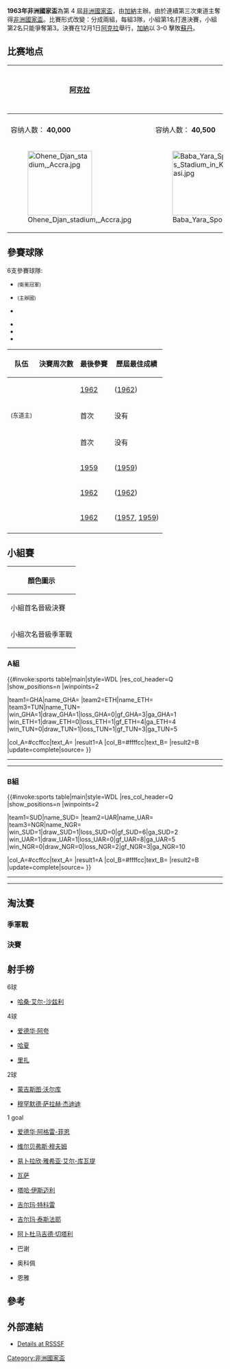 {{没有来源|time=2020-07-01}}
{{Infobox 國際足球賽事賽季
| tourney_name     = 非洲國家盃
| year             = 1963年
| other_titles     = 1963 African Cup of Nations
| image            = 
| size             = 
| caption          = 
| edition          = 4
| country          = 加納
| defending_champ  = UAR
| dates            = 11月24日–12月1日
| num_teams        = 6 隊
| confederations   = 1
| venues           = 2
| cities           = 2
| champion         = GHA
| champion-flagvar = 1964
| count            = 1
| second           = SUD
| second-flagvar   = 1956
| third            = UAR
| fourth           = ETH
| fourth-flagvar   = 1897
| matches          = 8
| goals            = 33
| attendance       = 
| top_scorer       = {{flagicon|UAR}} [[哈桑·艾尔-沙兹利|哈桑·艾尔-沙兹利]]<small>（3 球）</small>
| player           = {{flagicon|UAR}} [[哈桑·艾尔-沙兹利|哈桑·艾尔-沙兹利]]
| prevseason       = [[1962年非洲國家盃|1962]]
| nextseason       = [[1965年非洲國家盃|1965]]
}}
'''1963年非洲國家盃'''為第 4 屆[[非洲國家盃|非洲國家盃]]，由[[加納|加納]]主辦。由於連續第三次東道主奪得[[非洲國家盃|非洲國家盃]]。比賽形式改變：分成兩組，每組3隊，小組第1名打進決賽，小組第2名只能爭奪第3。決賽在12月1日[[阿克拉|阿克拉]]舉行，[[加納|加納]]以 3–0 擊敗[[蘇丹|蘇丹]]。

==比赛地点==
<center>
{| class="wikitable" style="text-align:center"
|-
! [[阿克拉|阿克拉]]
| rowspan=4 | {{Location map+|Ghana|width=150|float=center|caption|places={{location map~ |Ghana |lat=5.603611 |long=-0.186944 |label=[[阿克拉|阿克拉]]|position=right}}{{location map~ |Ghana |lat=6.683333 |long=-1.616666 |label=[[库马西|库马西]]|position=right}}}}
! [[库马西|库马西]]
|-
| {{link-en|阿克拉体育场|Accra Sports Stadium}}
| {{link-en|库马西体育场|Kumasi Sports Stadium}}
|-
| 容纳人数： '''40,000'''
| 容纳人数： '''40,500'''
|-
| [[File:Ohene_Djan_stadium,_Accra.jpg|150px]]
| [[File:Baba_Yara_Sports_Stadium_in_Kumasi.jpg|150px]]
|}
</center>

==參賽球隊==
6支參賽球隊:
{{col-begin}}
{{col-2}}
* {{fb|ETH|1897}} <small>(衛冕冠軍)</small>
* {{fb|GHA}} <small>(主辦國)</small>
* {{fb|NGR}}
{{col-2}}
* {{fb|SUD|1956}}
* {{fb|TUN}}
* {{fb|UAR}}
{{col-end}}
{{Clear}}
{| class="wikitable sortable" style="text-align:left;"
|-
! 队伍
! 決賽周次數
! 最後參賽
! 歷屆最佳成績
|-
| {{fb|Ethiopia|1897}} ||{{sort|04|4次}} || [[1962年非洲國家盃|1962]] || '''{{sort|01|冠军}}''' ([[1962年非洲國家盃|1962]])
|-
| {{fb|GHA|1964}} <small>(东道主)</small> ||{{sort|01|1次}} || 首次 || 没有
|-
| {{fb|NGR}}  ||{{sort|01|1次}} || 首次 || 没有
|-
| {{fb|SUD|1956}} ||{{sort|03|3次}} || [[1959年非洲國家盃|1959]] || {{sort|02|亚军}} ([[1959年非洲國家盃|1959]])
|-
| {{fb|TUN}} ||{{sort|02|2次}} || [[1962年非洲國家盃|1962]] || {{sort|03|季军}} ([[1962年非洲國家盃|1962]])
|-
| {{fb|UAR}} ||{{sort|04|4次}} || [[1962年非洲國家盃|1962]] || '''{{sort|01|冠军}}''' ([[1957年非洲國家盃|1957]], [[1959年非洲國家盃|1959]])
|-
|}
{{clear}}

==小組賽==
{| class="wikitable"
|-
! 顏色圖示
|- bgcolor=ccffcc
| 小組首名晉級決賽
|- bgcolor=ffffcc
| 小組次名晉級季軍戰
|}

===A組===
{{#invoke:sports table|main|style=WDL
|res_col_header=Q
|show_positions=n
|winpoints=2

|team1=GHA|name_GHA={{fb|GHA|1964}}
|team2=ETH|name_ETH={{fb|ETH|1897}}
|team3=TUN|name_TUN={{fb|TUN}}
|win_GHA=1|draw_GHA=1|loss_GHA=0|gf_GHA=3|ga_GHA=1
|win_ETH=1|draw_ETH=0|loss_ETH=1|gf_ETH=4|ga_ETH=4
|win_TUN=0|draw_TUN=1|loss_TUN=1|gf_TUN=3|ga_TUN=5

|col_A=#ccffcc|text_A=
|result1=A
|col_B=#ffffcc|text_B=
|result2=B
|update=complete|source=
}}
{{football box
| date = 1963年11月24日
| time = 
| team1 = {{fb-rt|GHA|1964}}
| score = 1–1
| team2 = {{fb|TUN}}
| goals1 = [[Wilberforce_Mfum|穆夫姆]] {{goal|9}}
| goals2 = [[Mohamed_Salah_Jedidi|杰迪迪]] {{goal|36}}
| stadium = [[阿克拉体育场|阿克拉体育场]], [[阿克拉|阿克拉]]
| attendance = 
| referee = 
| report = 
}}
----
{{football box
| date = 1963年11月26日
| time = 
| team1 = {{fb-rt|GHA|1964}}
| score = 2–0
| team2 = {{fb|ETH|1897}}
| goals1 = [[Edward_Acquah|阿夸]] {{goal}} {{goal}}
| goals2 =
| stadium = [[阿克拉体育场|阿克拉体育场]], [[阿克拉|阿克拉]]
| attendance = 
| referee = 
| report = 
}}
----
{{football box
| date = 1963年11月28日
| time = 
| team1 = {{fb-rt|ETH|1897}}
| score = 4–2
| team2 = {{fb|TUN}}
| goals1 = [[Mengistu_Worku|沃尔库]] {{goal}} {{goal}} <br> [[Girma_Tekle|特科雷]] {{goal}} <br> [[Girma_Tesfaye|泰斯法耶]] {{goal}}
| goals2 = [[Abdelmajid_Chetali|切塔利]] {{goal}} <br> [[Mohamed_Salah_Jedidi|杰迪迪]] {{goal}}
| stadium = [[阿克拉体育场|阿克拉体育场]], [[阿克拉|阿克拉]]
| attendance = 
| referee = 
| report = 
}}

===B組===
{{#invoke:sports table|main|style=WDL
|res_col_header=Q
|show_positions=n
|winpoints=2

|team1=SUD|name_SUD={{fb|SUD|1956}}
|team2=UAR|name_UAR={{fb|UAR}}
|team3=NGR|name_NGR={{fb|NGR}}
|win_SUD=1|draw_SUD=1|loss_SUD=0|gf_SUD=6|ga_SUD=2
|win_UAR=1|draw_UAR=1|loss_UAR=0|gf_UAR=8|ga_UAR=5
|win_NGR=0|draw_NGR=0|loss_NGR=2|gf_NGR=3|ga_NGR=10

|col_A=#ccffcc|text_A=
|result1=A
|col_B=#ffffcc|text_B=
|result2=B
|update=complete|source=
}}


{{football box
| date = 1963年11月24日
| time = 
| team1 = {{fb-rt|United Arab Republic}}
| score = 6–3
| team2 = {{fb|NGA}}
| goals1 = [[Mohamed_Morsi_Hussein|里扎]] {{goal|30||32}} <br> [[Hassan_El-Shazly|艾尔-沙兹利]] {{goal|42||44||81||87}}
| goals2 = [[Asuquo_Ekpe|埃克佩]] {{goal|78}} <br> 巴谢 {{goal|82}} <br> 恩雅 {{goal|89}}
| stadium = [[Baba_Yara_Stadium|库马西体育场]], [[库马西|库马西]]
| attendance = 
| referee = 
| report = 
}}
----
{{football box
| date = 1963年11月26日
| time = 
| team1 = {{fb-rt|United Arab Republic}}
| score = 2–2
| team2 = {{fb|SUD|1956}}
| goals1 = [[Hassan_El-Shazly|艾尔-沙兹利]] {{goal|5}} <br> [[Mohamed_Morsi_Hussein|里扎]] {{goal|7}}
| goals2 = [[Nasr_El-Deen_Abbas|哈夏]] {{goal|60||75}}
| stadium = [[Baba_Yara_Stadium|库马西体育场]], [[库马西|库马西]]
| attendance = 
| referee = 
| report = 
}}
----
{{football box
| date = 1963年11月28日
| time = 
| team1 = {{fb-rt|SUD|1956}}
| score = 4–0
| team2 = {{fb|NGA}}
| goals1 = [[Nasr_El-Deen_Abbas|哈夏]] {{goal}} {{goal}} <br> [[Ibrahim_Yahia_El-Kuwarti|艾尔-库瓦提]] {{goal}} <br> [[Abdel-Aziz_Ibrahim|瓦萨]] {{goal}}
| goals2 =
| stadium = [[Baba_Yara_Stadium|库马西体育场]], [[库马西|库马西]]
| attendance = 
| referee = 
| report = 
}}

==淘汰賽==
===季軍戰===
{{football box
| date = 1963年11月30日
| time = 
| team1 = {{fb-rt|United Arab Republic}}
| score = 3–0
| team2 = {{fb|ETH|1897}}
| goals1 = [[Mohamed_Morsi_Hussein|里扎]] {{goal}} <br> [[Taha_Ismail|伊斯迈利]] {{goal}} <br> [[Hassan_El-Shazly|艾尔-沙兹利]] {{goal}}
| goals2 =
| stadium = [[阿克拉体育场|阿克拉体育场]], [[阿克拉|阿克拉]]
| attendance = 
| referee = 
| report = 
}}

===決賽===
{{football box
| date = 1963年12月1日
| time = 
| team1 = {{fb-rt|GHA|1964}}
| score = 3–0
| team2 = {{fb|SUD|1956}}
| goals1 = [[Edward_Aggrey-Fynn|阿格雷·菲恩]] {{goal|62|pen.}} <br> [[Edward_Acquah|阿夸]] {{goal|72||82}}
| goals2 =
| stadium = [[阿克拉体育场|阿克拉体育场]], [[阿克拉|阿克拉]]
| attendance = 
| referee = [[赫蒂·本·阿卜杜卡德尔|赫蒂·本·阿卜杜卡德尔]] ([[Tunisia_Football_Federation|突尼斯]])
| report = 
}}

==射手榜==
;6球
* {{flagicon|UAR}} [[哈桑·艾尔-沙兹利|哈桑·艾尔-沙兹利]]

;4球
{{col-start}}
{{col-3}}
* {{flagicon|GHA}} [[爱德华·阿夸|爱德华·阿夸]]
{{col-3}}
* {{flagicon|SUD|1956}} [[Nasr_El-Deen_Abbas|哈夏]]
{{col-3}}
* {{flagicon|UAR}} [[Mohamed_Morsi_Hussein|里扎]]
{{col-end}}

;2球
{{col-start}}
{{col-3}}
* {{flagicon|ETH|1897}} [[蒙吉斯图·沃尔库|蒙吉斯图·沃尔库]]
{{col-3}}
* {{flagicon|TUN}} [[穆罕默德·萨拉赫·杰迪迪|穆罕默德·萨拉赫·杰迪迪]]
{{col-3}}
{{col-end}}
;1 goal
{{col-start}}
{{col-3}}
* {{flagicon|GHA}} [[爱德华·阿格雷-菲恩|爱德华·阿格雷-菲恩]]
* {{flagicon|GHA}} [[维尔贝弗斯·穆夫姆|维尔贝弗斯·穆夫姆]]
* {{flagicon|SUD|1956}} [[易卜拉欣·雅希亚·艾尔-库瓦提|易卜拉欣·雅希亚·艾尔-库瓦提]]
* {{flagicon|SUD|1956}} [[Abdel-Aziz_Ibrahim|瓦萨]]
{{col-3}}
* {{flagicon|UAR}} [[塔哈·伊斯迈利|塔哈·伊斯迈利]]
* {{flagicon|ETH|1897}} [[吉尔玛·特科雷|吉尔玛·特科雷]]
* {{flagicon|ETH|1897}} [[吉尔玛·泰斯法耶|吉尔玛·泰斯法耶]]
* {{flagicon|TUN}} [[阿卜杜马吉德·切塔利|阿卜杜马吉德·切塔利]]
{{col-3}}
* {{flagicon|NGR}}  巴谢
* {{flagicon|NGR}}  奥科佩
* {{flagicon|NGR}}  恩雅
{{col-end}}

==參考==
{{Reflist}}


==外部連結==
* [http://www.rsssf.com/tables/63a.html Details at RSSSF]{{Wayback|url=http://www.rsssf.com/tables/63a.html |date=20170117110050 }}


{{非洲國家盃}}


{{DEFAULTSORT:1963 African Cup Of Nations}}
[[Category:非洲國家盃|Category:非洲國家盃]]